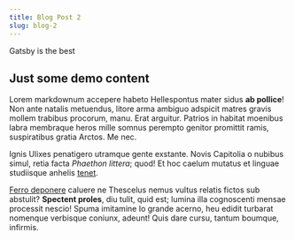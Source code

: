 ```yaml
---
title: Blog Post 2
slug: blog-2
---
```


Gatsby is the best

## Just some demo content

Lorem markdownum accepere habeto Hellespontus mater sidus **ab pollice**! Non
ante natalis metuendus, litore arma ambiguo adspicit matres gravis mollem
trabibus procorum, manu. Erat arguitur. Patrios in habitat moenibus labra
membraque heros mille somnus perempto genitor promittit ramis, suspiratibus
gratia Arctos. Me nec.

Ignis Ulixes penatigero utramque gente exstante. Novis Capitolia o nubibus
simul, retia facta _Phaethon littera_; quod! Et hoc caelum mutatus et linguae
studiisque anhelis [tenet](http://erat.com/arida).

[Ferro deponere](http://www.iovis-potentia.org/ora.aspx) caluere ne Thescelus
nemus vultus relatis fictos sub abstulit? **Spectent proles**, diu tulit, quid
est; lumina illa cognoscenti mensae processit nescio! Spuma imitamine Io grande
acerno, heu edidit turbarat nomenque verbisque coniunx, adeunt! Quis dare cursu,
tantum boumque, infirmis.
